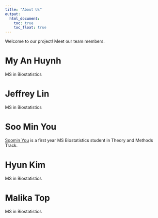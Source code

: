 ```yaml
---
title: "About Us"
output:  
  html_document:
    toc: true
    toc_float: true
---
```


Welcome to our project! Meet our team members. 


# **My An Huynh**

MS in Biostatistics

# **Jeffrey Lin**

MS in Biostatistics


# **Soo Min You**

[Soomin You](https://yousmni3269.github.io) is a first year MS Biostatistics 
student in Theory and Methods Track. 



# **Hyun Kim** 

MS in Biostatistics

# **Malika Top**

MS in Biostatistics

